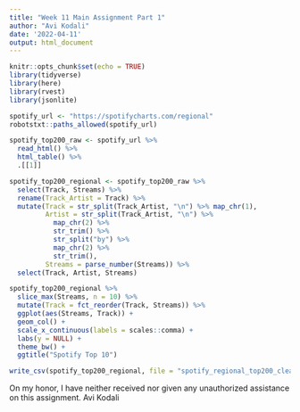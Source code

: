 ```yaml
---
title: "Week 11 Main Assignment Part 1"
author: "Avi Kodali"
date: '2022-04-11'
output: html_document
---
```


```r
knitr::opts_chunk$set(echo = TRUE)
library(tidyverse)
library(here)
library(rvest)
library(jsonlite)
```

```r
spotify_url <- "https://spotifycharts.com/regional"
robotstxt::paths_allowed(spotify_url)

spotify_top200_raw <- spotify_url %>% 
  read_html() %>%
  html_table() %>%
  .[[1]]
```

```r
spotify_top200_regional <- spotify_top200_raw %>% 
  select(Track, Streams) %>% 
  rename(Track_Artist = Track) %>% 
  mutate(Track = str_split(Track_Artist, "\n") %>% map_chr(1), 
         Artist = str_split(Track_Artist, "\n") %>% 
           map_chr(2) %>% 
           str_trim() %>% 
           str_split("by") %>% 
           map_chr(2) %>% 
           str_trim(), 
         Streams = parse_number(Streams)) %>% 
  select(Track, Artist, Streams)
```

```r
spotify_top200_regional %>%
  slice_max(Streams, n = 10) %>%
  mutate(Track = fct_reorder(Track, Streams)) %>%
  ggplot(aes(Streams, Track)) +
  geom_col() +
  scale_x_continuous(labels = scales::comma) +
  labs(y = NULL) +
  theme_bw() + 
  ggtitle("Spotify Top 10")
```

```r
write_csv(spotify_top200_regional, file = "spotify_regional_top200_clean.csv")
```

On my honor, I have neither received nor given any unauthorized assistance on this assignment.
Avi Kodali